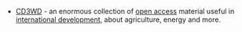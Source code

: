 * [[CD3WD]] - an enormous collection of [[open access]] material useful in [[international development]], about agriculture, energy and more.
{{catneeded}}
